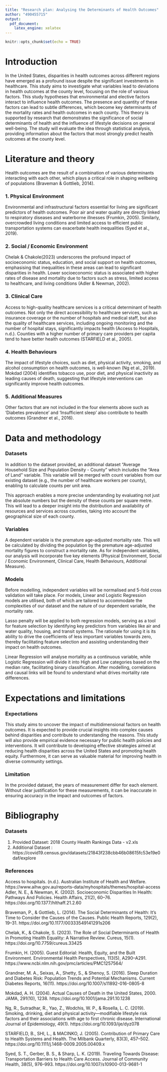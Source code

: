 ---
title: "Research plan: Analysing the Determinants of Health Outcomes"
author: "490455715"
output: 
  pdf_document:
    latex_engine: xelatex
---

```{r setup, include=FALSE}
knitr::opts_chunk$set(echo = TRUE)
```

# Introduction 

In the United States, disparities in health outcomes across different regions have emerged as a profound issue despite the significant investments in healthcare. This study aims to investigate what variables lead to deviations in health outcomes at the county level, focusing on the role of various factors. This study hypotheses that environmental and elective factors interact to influence health outcomes. The presence and quantity of these factors can lead to subtle differences, which become key determinants of the mortality rates and health outcomes in each county. This theory is supported by research that demonstrates the significance of social determinants of health and the influence of lifestyle decisions on general well-being. The study will evaluate the idea through statistical analysis, providing information about the factors that most strongly predict health outcomes at the county level.

# Literature and theory

Health outcomes are the result of a combination of various determinants interacting with each other, which plays a critical role in shaping wellbeing of populations (Braveman & Gottlieb, 2014).

### 1. Physical Environment  

Environmental and infrastructural factors essential for living are significant predictors of health outcomes. Poor air and water quality are directly linked to respiratory diseases and waterborne illnesses (Frumkin, 2005). Similarly, overcrowded living conditions and limited access to efficient public transportation systems can exacerbate health inequalities (Syed et al., 2019).

### 2. Social / Economic Environment

Chelak & Chakole(2023) underscores the profound impact of socioeconomic status, education, and social support on health outcomes, emphasising that inequalities in these areas can lead to significant disparities in health. Lower socioeconomic status is associated with higher rates of disease and
mortality due to factors such as stress, limited access to healthcare, and living conditions (Adler & Newman, 2002).

### 3. Clinical Care  

Access to high-quality healthcare services is a critical determinant of health outcomes. Not only the direct accessibility to healthcare services, such as insurance coverage or the number of hospitals and medical staff, but also the quality of healthcare services, including ongoing monitoring and the number of hospital stays, significantly impacts health (Access to Hospitals, n.d.). Counties with a higher number of primary care providers per capita tend to have better health outcomes (STARFIELD et al., 2005).

### 4. Health Behaviours  

The impact of lifestyle choices, such as diet, physical activity, smoking, and alcohol consumption on health outcomes, is well-known (Ng et al., 2019). Mokdad (2004) identifies tobacco use, poor diet, and physical inactivity as leading causes of death, suggesting that lifestyle interventions can significantly improve health outcomes.

### 5. Additional Measures  

Other factors that are not included in the four elements above such as 'Diabetes prevalence' and 'Insufficient sleep' also contribute to health outcomes (Grandner et al., 2016).


# Data and methodology 

### Datasets

In addition to the dataset provided, an additional dataset "Average Household Size and Population Density - County" which includes the "Area of Land" variable. This variable will be merged with count variables from our existing dataset (e.g., the number of healthcare workers per county), enabling to calculate counts per unit area.

This approach enables a more precise understanding by evaluating not just the absolute numbers but the density of these counts per square metre. This will lead to a deeper insight into the distribution and availability of resources and services across counties, taking into account the geographical size of each county.

### Variables

A dependent variable is the premature age-adjusted mortality rate. This will be calculated by dividing the population by the premature age-adjusted mortality figures to construct a mortality rate.
As for independent variables, our analysis will incorporate five key elements (Physical Environment, Social / Economic Environment, Clinical Care, Health Behaviours, Additional Measure).

### Models

Before modelling, independent variables will be normalised and 5-fold cross validation will take place. For models, Linear and Logistic Regression models are utilised, both of which are tailored to accommodate the complexities of our dataset and the nature of our dependent variable, the mortality rate.

Lasso penalty will be applied to both regression models, serving as a tool for feature selection by identifying key predictors from variables like air and water quality, housing, and transit systems. The rationale for using it is its ability to drive the coefficients of less important variables towards zero, thereby facilitating feature selection and assisting understanding their impact on health outcomes.

Linear Regression will analyse mortality as a continuous variable, while Logistic Regression will divide it into High and Low categories based on the median rate, facilitating binary classification. After modelling, correlations and causal links will be found to understand what drives mortality rate differences.


# Expectations and limitations

### Expectations

This study aims to uncover the impact of multidimensional factors on health outcomes. It is expected to provide crucial insights into complex causes behind disparities and contribute to understanding the reasons.
This study will also provide empirical evidence necessary for public health policies and interventions. It will contribute to developing effective strategies aimed at reducing health disparities across the United States and promoting health equity. Furthermore, it can serve as valuable material for improving health in diverse community settings.

### Limitation

In the provided dataset, the years of measurement differ for each element. Without clear justification for these measurements, it can be inaccurate in ensuring accuracy in the impact and outcomes of factors.


# Bibliography 

### Datasets
1. Provided Dataset: 2018 County Health Rankings Data - v2.xls
2. Additional Dataset : https://covid19.census.gov/datasets/21843f238cbb46b08615fc53e19e0daf/explore

### References
 
Access to hospitals. (n.d.). Australian Institute of Health and Welfare. https://www.aihw.gov.au/reports-data/myhospitals/themes/hospital-access
Adler, N. E., & Newman, K. (2002). Socioeconomic Disparities In Health: Pathways And Policies. Health Affairs, 21(2), 60–76. https://doi.org/10.1377/hlthaff.21.2.60

Braveman, P., & Gottlieb, L. (2014). The Social Determinants of Health: It’s Time to Consider the Causes of the Causes. Public Health Reports, 129(2), 19–31. https://doi.org/10.1177/00333549141291s206

Chelak, K., & Chakole, S. (2023). The Role of Social Determinants of Health in Promoting Health Equality: A Narrative Review. Cureus, 15(1). https://doi.org/10.7759/cureus.33425

Frumkin, H. (2005). Guest Editorial: Health, Equity, and the Built Environment. Environmental Health Perspectives, 113(5), A290–A291. https://www.ncbi.nlm.nih.gov/pmc/articles/PMC1257564/

Grandner, M. A., Seixas, A., Shetty, S., & Shenoy, S. (2016). Sleep Duration and Diabetes Risk: Population Trends and Potential Mechanisms. Current Diabetes Reports, 16(11). https://doi.org/10.1007/s11892-016-0805-8

Mokdad, A. H. (2004). Actual Causes of Death in the United States, 2000. JAMA, 291(10), 1238. https://doi.org/10.1001/jama.291.10.1238

Ng, R., Sutradhar, R., Yao, Z., Wodchis, W. P., & Rosella, L. C. (2019). Smoking, drinking, diet and physical activity—modifiable lifestyle risk factors and their associations with age to first chronic disease. International Journal of Epidemiology, 49(1). https://doi.org/10.1093/ije/dyz078

STARFIELD, B., SHI, L., & MACINKO, J. (2005). Contribution of Primary Care to Health Systems and Health. The Milbank Quarterly, 83(3), 457–502. https://doi.org/10.1111/j.1468-0009.2005.00409.x

Syed, S. T., Gerber, B. S., & Sharp, L. K. (2019). Traveling Towards Disease: Transportation Barriers to Health Care Access. Journal of Community Health, 38(5), 976–993. https://doi.org/10.1007/s10900-013-9681-1
